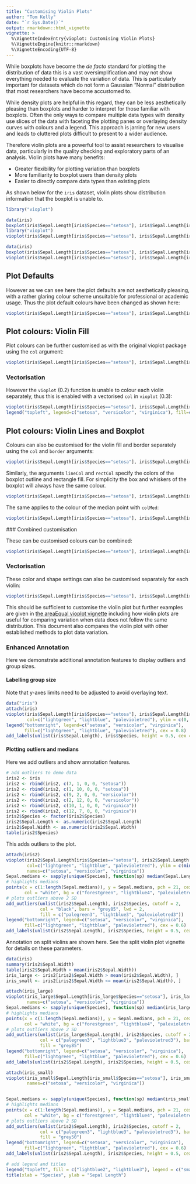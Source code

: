 ---
title: "Customising Violin Plots"
author: "Tom Kelly"
date: "`r Sys.Date()`"
output: rmarkdown::html_vignette
vignette: >
  %\VignetteIndexEntry{vioplot: Customising Violin Plots}
  %\VignetteEngine{knitr::rmarkdown}
  %\VignetteEncoding{UTF-8}
---

While boxplots have become the _de facto_ standard for plotting the distribution of data this is a vast oversimplification and may not show everything needed to evaluate the variation of data. This is particularly important for datasets which do not form a Gaussian "Normal" distribution that most researchers have become accustomed to.

While density plots are helpful in this regard, they can be less aesthetically pleasing than boxplots and harder to interpret for those familiar with boxplots. Often the only ways to compare multiple data types with density use slices of the data with faceting the plotting panes or overlaying density curves with colours and a legend. This approach is jarring for new users and leads to cluttered plots difficult to present to a wider audience.

Therefore violin plots are a powerful tool to assist researchers to visualise data, particularly in the quality checking and exploratory parts of an analysis. Violin plots have many benefits:

- Greater flexibility for plotting variation than boxplots
- More familiarity to boxplot users than density plots
- Easier to directly compare data types than existing plots

As shown below for the `iris` dataset, violin plots show distribution information that the boxplot is unable to.

```{r}
library("vioplot")
```

```{r, message=FALSE, eval=FALSE}
data(iris)
boxplot(iris$Sepal.Length[iris$Species=="setosa"], iris$Sepal.Length[iris$Species=="versicolor"], iris$Sepal.Length[iris$Species=="virginica"], names=c("setosa", "versicolor", "virginica"))
library("vioplot")
vioplot(iris$Sepal.Length[iris$Species=="setosa"], iris$Sepal.Length[iris$Species=="versicolor"], iris$Sepal.Length[iris$Species=="virginica"], names=c("setosa", "versicolor", "virginica"))
```

```{r, message=FALSE, echo=FALSE}
data(iris)
boxplot(iris$Sepal.Length[iris$Species=="setosa"], iris$Sepal.Length[iris$Species=="versicolor"], iris$Sepal.Length[iris$Species=="virginica"], names=c("setosa", "versicolor", "virginica"), main = "Sepal Length")
vioplot(iris$Sepal.Length[iris$Species=="setosa"], iris$Sepal.Length[iris$Species=="versicolor"], iris$Sepal.Length[iris$Species=="virginica"], names=c("setosa", "versicolor", "virginica"), main = "Sepal Length", col="magenta")
```

## Plot Defaults

However as we can see here the plot defaults are not aesthetically pleasing, with a rather glaring colour scheme unsuitable for professional or academic usage. Thus the plot default colours have been changed as shown here:

```{r}
vioplot(iris$Sepal.Length[iris$Species=="setosa"], iris$Sepal.Length[iris$Species=="versicolor"], iris$Sepal.Length[iris$Species=="virginica"], names=c("setosa", "versicolor", "virginica"), main = "Sepal Length")
```

## Plot colours: Violin Fill

Plot colours can be further customised as with the original vioplot package using the `col` argument:

```{r}
vioplot(iris$Sepal.Length[iris$Species=="setosa"], iris$Sepal.Length[iris$Species=="versicolor"], iris$Sepal.Length[iris$Species=="virginica"], names=c("setosa", "versicolor", "virginica"), main = "Sepal Length", col="lightblue")
```

### Vectorisation

However the `vioplot` (0.2) function is unable to colour each violin separately, thus this is enabled with a vectorised `col` in `vioplot` (0.3):

```{r}
vioplot(iris$Sepal.Length[iris$Species=="setosa"], iris$Sepal.Length[iris$Species=="versicolor"], iris$Sepal.Length[iris$Species=="virginica"], names=c("setosa", "versicolor", "virginica"), main = "Sepal Length", col=c("lightgreen", "lightblue", "palevioletred"))
legend("topleft", legend=c("setosa", "versicolor", "virginica"), fill=c("lightgreen", "lightblue", "palevioletred"), cex = 0.5)
```


## Plot colours: Violin Lines and Boxplot

Colours can also be customised for the violin fill and border separately using the `col` and `border` arguments:

```{r}
vioplot(iris$Sepal.Length[iris$Species=="setosa"], iris$Sepal.Length[iris$Species=="versicolor"], iris$Sepal.Length[iris$Species=="virginica"], names=c("setosa", "versicolor", "virginica"), main = "Sepal Length", col="lightblue", border="royalblue")
```

Similarly, the arguments `lineCol` and `rectCol` specify the colors of the boxplot outline and rectangle fill. For simplicity the box and whiskers of the boxplot will always have the same colour.

```{r}
vioplot(iris$Sepal.Length[iris$Species=="setosa"], iris$Sepal.Length[iris$Species=="versicolor"], iris$Sepal.Length[iris$Species=="virginica"], names=c("setosa", "versicolor", "virginica"), main = "Sepal Length", rectCol="palevioletred", lineCol="violetred")
```
 
 The same applies to the colour of the median point with `colMed`:
 
```{r}
vioplot(iris$Sepal.Length[iris$Species=="setosa"], iris$Sepal.Length[iris$Species=="versicolor"], iris$Sepal.Length[iris$Species=="virginica"], names=c("setosa", "versicolor", "virginica"), main = "Sepal Length", colMed="violet")
```
 
 ### Combined customisation
 
 These can be customised colours can be combined:
 
```{r}
vioplot(iris$Sepal.Length[iris$Species=="setosa"], iris$Sepal.Length[iris$Species=="versicolor"], iris$Sepal.Length[iris$Species=="virginica"], names=c("setosa", "versicolor", "virginica"), main = "Sepal Length", col="lightblue", border="royalblue", rectCol="palevioletred", lineCol="violetred", colMed="violet")
```
 
### Vectorisation

These color and shape settings can also be customised separately for each violin:
```{r}
vioplot(iris$Sepal.Length[iris$Species=="setosa"], iris$Sepal.Length[iris$Species=="versicolor"], iris$Sepal.Length[iris$Species=="virginica"], names=c("setosa", "versicolor", "virginica"), main="Sepal Length (Equal Area)", areaEqual = T, col=c("lightgreen", "lightblue", "palevioletred"), border=c("darkolivegreen4", "royalblue4", "violetred4"), rectCol=c("forestgreen", "blue", "palevioletred3"), lineCol=c("darkolivegreen", "royalblue", "violetred4"), colMed=c("green", "cyan", "magenta"), pchMed=c(15, 17, 19))
```

This should be sufficient to customise the violin plot but further examples are given in [the areaEqual vioplot vignette](violin_area.html) including how violin plots are useful for comparing variation when data does not follow the same distribution. This document also compares the violin plot with other established methods to plot data variation.

 
### Enhanced Annotation

Here we demonstrate additional annotation features to display outliers and group sizes.

#### Labelling group size

Note that y-axes limits need to be adjusted to avoid overlaying text.

```{r, fig.align = 'center', fig.height = 4, fig.width = 8, fig.keep = 'last'}
data("iris")
attach(iris)
vioplot(iris$Sepal.Length[iris$Species=="setosa"], iris$Sepal.Length[iris$Species=="versicolor"], iris$Sepal.Length[iris$Species=="virginica"], main = "Sepal Length", ylab = "",
        col=c("lightgreen", "lightblue", "palevioletred"), ylim = c(0, max(Sepal.Length) * 1.1))
legend("bottomright", legend=c("setosa", "versicolor", "virginica"),
       fill=c("lightgreen", "lightblue", "palevioletred"), cex = 0.8)
add_labels(unlist(iris$Sepal.Length), iris$Species, height = 0.5, cex = 0.8)
```
#### Plotting outliers and medians

Here we add outliers and show annotation features.

```{r, warning=FALSE}
# add outliers to demo data
iris2 <- iris
iris2 <- rbind(iris2, c(7, 1, 0, 0, "setosa"))
iris2 <- rbind(iris2, c(1, 10, 0, 0, "setosa"))
iris2 <- rbind(iris2, c(9, 2, 0, 0, "versicolor"))
iris2 <- rbind(iris2, c(2, 12, 0, 0, "versicolor"))
iris2 <- rbind(iris2, c(10, 1, 0, 0, "virginica"))
iris2 <- rbind(iris2, c(12, 7, 0, 0, "virginica"))
iris2$Species <- factor(iris2$Species)
iris2$Sepal.Length <- as.numeric(iris2$Sepal.Length)
iris2$Sepal.Width <- as.numeric(iris2$Sepal.Width)
table(iris2$Species)
```

This adds outliers to the plot.

```{r, fig.align = 'center', fig.height = 4, fig.width = 8, fig.keep = 'last'}
attach(iris2)
vioplot(iris2$Sepal.Length[iris$Species=="setosa"], iris2$Sepal.Length[iris$Species=="versicolor"], iris2$Sepal.Length[iris2$Species=="virginica"], main = "Sepal Length",
        col=c("lightgreen", "lightblue", "palevioletred"), ylim = c(min(Sepal.Length) * 0.9, max(Sepal.Length) * 1.1),
        names=c("setosa", "versicolor", "virginica"))
Sepal.medians <- sapply(unique(Species), function(sp) median(Sepal.Length[Species == sp]))
# highlights medians
points(x = c(1:length(Sepal.medians)), y = Sepal.medians, pch = 21, cex = 1.25, lwd = 2,
       col = "white", bg = c("forestgreen", "lightblue4", "palevioletred4"))
# plots outliers above 2 SD
add_outliers(unlist(iris2$Sepal.Length), iris2$Species, cutoff = 2,
             col = "black", bars = "grey85", lwd = 2,
             fill = c("palegreen3", "lightblue3", "palevioletred3"))
legend("bottomright", legend=c("setosa", "versicolor", "virginica"),
       fill=c("lightgreen", "lightblue", "palevioletred"), cex = 0.6)
add_labels(unlist(iris2$Sepal.Length), iris2$Species, height = 0.5, cex = 0.8)
```
Annotation on split violins are shown here. See the split violin plot vignette for details on these parameters.

```{r, fig.align = 'center', fig.height = 4, fig.width = 8, fig.keep = 'last'}
data(iris)
summary(iris2$Sepal.Width)
table(iris2$Sepal.Width > mean(iris2$Sepal.Width))
iris_large <- iris2[iris2$Sepal.Width > mean(iris2$Sepal.Width), ]
iris_small <- iris2[iris2$Sepal.Width <= mean(iris2$Sepal.Width), ]

attach(iris_large)
vioplot(iris_large$Sepal.Length[iris_large$Species=="setosa"], iris_large$Sepal.Length[iris_large$Species=="versicolor"], iris_large$Sepal.Length[iris_large$Species=="virginica"], plotCentre = "line", side = "right", col=c("lightgreen", "lightblue", "palevioletred"), ylim = c(min(iris2$Sepal.Length) * 0.9, max(iris2$Sepal.Length) * 1.1),
        names=c("setosa", "versicolor", "virginica"))
Sepal.medians <- sapply(unique(Species), function(sp) median(iris_large$Sepal.Length[Species == sp]))
# highlights medians
points(x = c(1:length(Sepal.medians)), y = Sepal.medians, pch = 21, cex = 1.25, lwd = 2,
       col = "white", bg = c("forestgreen", "lightblue4", "palevioletred4"))
# plots outliers above 2 SD
add_outliers(unlist(iris_large$Sepal.Length), iris2$Species, cutoff = 2,
             col = c("palegreen3", "lightblue3", "palevioletred3"), bars = "grey85", lwd = 2,
             fill = "grey85")
legend("bottomright", legend=c("setosa", "versicolor", "virginica"),
       fill=c("lightgreen", "lightblue", "palevioletred"), cex = 0.6)
add_labels(unlist(iris2$Sepal.Length), iris2$Species, height = 0.5, cex = 0.8)

attach(iris_small)
vioplot(iris_small$Sepal.Length[iris_small$Species=="setosa"], iris_small$Sepal.Length[iris_small$Species=="versicolor"], iris_small$Sepal.Length[iris_small$Species=="virginica"], plotCentre = "line", side = "left", add = T, col=c("palegreen1", "lightblue1", "palevioletred1"), ylim = c(min(Sepal.Length) * 0.9, max(Sepal.Length) * 1.1),
        names=c("setosa", "versicolor", "virginica"))


Sepal.medians <- sapply(unique(Species), function(sp) median(iris_small$Sepal.Length[Species == sp]))
# highlights medians
points(x = c(1:length(Sepal.medians)), y = Sepal.medians, pch = 21, cex = 1.25, lwd = 2,
       col = "white", bg = c("forestgreen", "lightblue4", "palevioletred4"))
# plots outliers above 2 SD
add_outliers(unlist(iris2$Sepal.Length), iris2$Species, cutoff = 2,
             col = c("palegreen3", "lightblue3", "palevioletred3"), bars = "grey85", lwd = 2,
             fill = "grey50")
legend("bottomright", legend=c("setosa", "versicolor", "virginica"),
       fill=c("lightgreen", "lightblue", "palevioletred"), cex = 0.6)
add_labels(unlist(iris2$Sepal.Length), iris2$Species, height = 0.5, cex = 0.8)

# add legend and titles
legend("topleft", fill = c("lightblue2", "lightblue3"), legend = c("small", "large"), title = "Sepal Width")
title(xlab = "Species", ylab = "Sepal Length")
```
